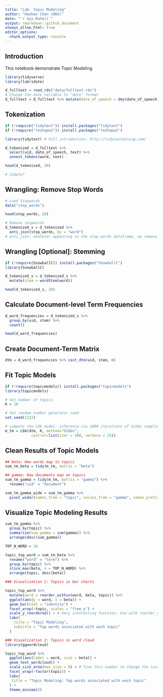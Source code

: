 ---
title: "Lab: Topic Modeling"
author: "Haohan Chen (HKU)"
date: "`r Sys.Date()`"
output: rmarkdown::github_document
always_allow_html: true
editor_options: 
  chunk_output_type: console
---

## Introduction

This notebook demonstrate Topic Modeling

```{r}
library(tidyverse)
library(lubridate)
```

```{r}
d_fulltext = read_rds("data/fulltext.rds")
# Change the date variable to "date" format
d_fulltext = d_fulltext %>% mutate(date_of_speech = dmy(date_of_speech))
```

## Tokenization

```{r}
if (!require("tidytext")) install.packages("tidytext")
if (!require("reshape2")) install.packages("reshape2")

library(tidytext) # Full introduction: http://tidytextmining.com/
```

```{r}
d_tokenized = d_fulltext %>%
  select(uid, date_of_speech, text) %>%
  unnest_tokens(word, text)

head(d_tokenized, 20)

# Simple?
```

## Wrangling: Remove Stop Words

```{r}
# Load Stopwords
data("stop_words")

head(stop_words, 20)
```

```{r}
# Remove stopwords
d_tokenized_s = d_tokenized %>%
  anti_join(stop_words, by = "word")
# anti_join: whatever appearing in the stop_words dataframe, we remove it.
```

## Wrangling [Optional]: Stemming

```{r}
if (!require(SnowballC)) install.packages("SnowballC")
library(SnowballC)
```

```{r}
d_tokenized_s = d_tokenized_s %>%
  mutate(stem = wordStem(word))

head(d_tokenized_s, 20)
```

## Calculate Document-level Term Frequencies

```{r}
d_word_frequencies = d_tokenized_s %>%
  group_by(uid, stem) %>%
  count()

head(d_word_frequencies)
```

## Create Document-Term Matrix

```{r}
dtm = d_word_frequencies %>% cast_dtm(uid, stem, n)

```

## Fit Topic Models

```{r}
if (!require(topicmodels)) install.packages("topicmodels")
library(topicmodels)

# Set number of topics
K = 20

# Set random number generator seed
set.seed(1122)

# compute the LDA model, inference via 1000 iterations of Gibbs sampling
m_tm = LDA(dtm, K, method="Gibbs", 
            control=list(iter = 500, verbose = 25))
```

## Clean Results of Topic Models

```{r}
## beta: How words map to topics
sum_tm_beta = tidy(m_tm, matrix = "beta")

## gamma: How documents map on topics
sum_tm_gamma = tidy(m_tm, matrix = "gamma") %>%
  rename("uid" = "document") 

sum_tm_gamma_wide = sum_tm_gamma %>%
  pivot_wider(names_from = "topic", values_from = "gamma", names_prefix = "topic_")
```

## Visualize Topic Modeling Results

```{r}
sum_tm_gamma %>%
  group_by(topic) %>%
  summarise(sum_gamma = sum(gamma)) %>%
  arrange(desc(sum_gamma))
```

```{r}
TOP_N_WORD = 10

topic_top_word = sum_tm_beta %>%
  rename("word" = "term") %>%
  group_by(topic) %>%
  slice_max(beta, n = TOP_N_WORD) %>%
  arrange(topic, desc(beta))
```

```{r, fig.width=10, fig.height=10}
### Visualization 1: Topics in bar charts

topic_top_word %>%
  mutate(word = reorder_within(word, beta, topic)) %>%
  ggplot(aes(y = word, x = beta)) +
  geom_bar(stat = "identity") +
  facet_wrap(~topic, scales = "free_y") +
  scale_y_reordered() + # Very interesting function. Use with reorder_within
  labs(
    title = "Topic Modeling",
    subtitle = "Top words associated with each topic"
  )
```

```{r, fig.width=12, fig.height=12}
### Visualization 2: Topics in word cloud
library(ggwordcloud)

topic_top_word %>%
  ggplot(aes(label = word, size = beta)) +
  geom_text_wordcloud() +
  scale_size_area(max_size = 8) + # Tune this number to change the scale
  facet_wrap(~factor(topic)) +
  labs(
   title = "Topic Modeling: Top words associated with each topic"
  ) +
  theme_minimal()
```

